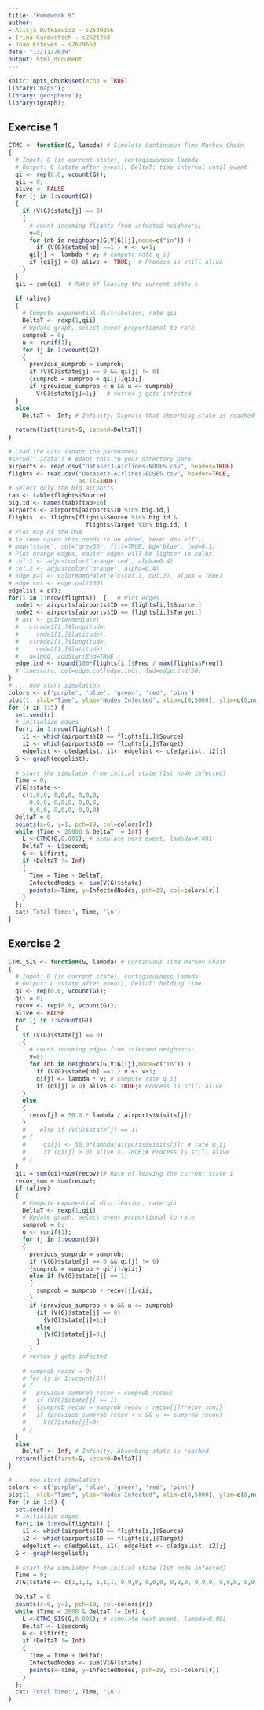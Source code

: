 ```yaml
---
title: "Homework 9"
author:
- Alicja Dutkiewicz - s2530856
- Irina Gurewitsch - s2621258
- João Esteves - s2679663
date: "13/11/2019"
output: html_document
---
```


```r
knitr::opts_chunk$set(echo = TRUE)
library('maps'); 
library('geosphere'); 
library(igraph);
```

## Exercise 1

```r
CTMC <- function(G, lambda) # Simulate Continuous Time Markov Chain 
{
  # Input: G (in current state), contagiousness lambda
  # Output: G (state after event), DeltaT: time interval until event
  qi <- rep(0.0, vcount(G));
  qii = 0;
  alive <- FALSE
  for (j in 1:vcount(G))
  {
    if (V(G)$state[j] == 0)
    {
      # count incoming flights from infected neighbors;
      v=0;
      for (nb in neighbors(G,V(G)[j],mode=c("in")) ) 
        if (V(G)$state[nb] ==1 ) v <- v+1;
      qi[j] <- lambda * v; # compute rate q_ij
      if (qi[j] > 0) alive <- TRUE;  # Process is still alive
    }
  }
  qii = sum(qi)  # Rate of leaving the current state i
  
  if (alive)
  {
    # Compute exponential distribution, rate qii
    DeltaT <- rexp(1,qii) 
    # Update graph, select event proportional to rate
    sumprob = 0;
    u <- runif(1);
    for (j in 1:vcount(G))
    {
      previous_sumprob = sumprob;
      if (V(G)$state[j] == 0 && qi[j] != 0)
      {sumprob = sumprob + qi[j]/qii;}
      if (previous_sumprob < u && u <= sumprob) 
        V(G)$state[j]=1;}   # vertex j gets infected
  }
  else
    DeltaT <- Inf; # Infinity; Signals that absorbing state is reached
  
  return(list(first=G, second=DeltaT))
}
```

```r
# Load the data (adapt the pathnames)
#setwd("./data") # Adapt this to your directory path
airports <- read.csv("Dataset3-Airlines-NODES.csv", header=TRUE) 
flights <- read.csv("Dataset3-Airlines-EDGES.csv", header=TRUE, 
                    as.is=TRUE)
# Select only the big airports
tab <- table(flights$Source)
big.id <- names(tab)[tab>10]
airports <- airports[airports$ID %in% big.id,]
flights  <- flights[flights$Source %in% big.id & 
                      flights$Target %in% big.id, ]
# Plot map of the USA
# In some cases this needs to be added, here: dev.off();   
# map("state", col="grey50", fill=TRUE, bg="blue", lwd=0.1)
# Plot orange edges, eavier edges will be lighter in color.
# col.1 <- adjustcolor("orange red", alpha=0.4)
# col.2 <- adjustcolor("orange", alpha=0.4)
# edge.pal <- colorRampPalette(c(col.1, col.2), alpha = TRUE)
# edge.col <- edge.pal(100)
edgelist = c();
for(i in 1:nrow(flights))  {   # Plot edges
  node1 <- airports[airports$ID == flights[i,]$Source,]
  node2 <- airports[airports$ID == flights[i,]$Target,]
  # arc <- gcIntermediate( 
  #   c(node1[1,]$longitude, 
  #     node1[1,]$latitude), 
  #   c(node2[1,]$longitude, 
  #     node2[1,]$latitude), 
  #   n=1000, addStartEnd=TRUE )
  edge.ind <- round(100*flights[i,]$Freq / max(flights$Freq))
  # lines(arc, col=edge.col[edge.ind], lwd=edge.ind/30)
}  
# ... now start simulation 
colors <- c('purple', 'blue', 'green', 'red', 'pink')
plot(1, xlab="Time", ylab="Nodes Infected", xlim=c(0,5000), ylim=c(0,nrow(airports)))
for (r in 1:5) {
  set.seed(r)
  # initialize edges
  for(i in 1:nrow(flights)) {   
    i1 <- which(airports$ID == flights[i,]$Source)
    i2 <- which(airports$ID == flights[i,]$Target)
    edgelist <- c(edgelist, i1); edgelist <- c(edgelist, i2);}
  G <- graph(edgelist);
  
  # start the simulator from initial state (1st node infected)
  Time = 0; 
  V(G)$state <- 
    c(1,0,0, 0,0,0, 0,0,0,
      0,0,0, 0,0,0, 0,0,0,
      0,0,0, 0,0,0, 0,0,0)
  DeltaT = 0
  points(x=0, y=1, pch=19, col=colors[r])
  while (Time < 20000 & DeltaT != Inf) {
    L <-CTMC(G,0.001); # simulate next event, lambda=0.001
    DeltaT <- L$second; 
    G <- L$first;
    if (DeltaT != Inf)
    {
      Time = Time + DeltaT;
      InfectedNodes <- sum(V(G)$state)
      points(x=Time, y=InfectedNodes, pch=19, col=colors[r])
    } 
  };
  cat('Total Time:', Time, '\n')
}
```
## Exercise 2

```r
CTMC_SIS <- function(G, lambda) # Continuous Time Markov Chain
{
  # Input: G (in current state), contagiousness lambda
  # Output: G (state after event), DeltaT: holding time
  qi <- rep(0.0, vcount(G));
  qii = 0;
  recov <- rep(0.0, vcount(G));
  alive <- FALSE
  for (j in 1:vcount(G))
  {
    if (V(G)$state[j] == 0)
    {
      # count incoming edges from infected neighbors;
      v=0;
      for (nb in neighbors(G,V(G)[j],mode=c("in")) )
        if (V(G)$state[nb] ==1 ) v <- v+1;
        qi[j] <- lambda * v; # compute rate q_ij
        if (qi[j] > 0) alive <- TRUE;# Process is still alive
    }
    else 
    {
      recov[j] = 50.0 * lambda / airports$Visits[j];
    }
    #    else if (V(G)$state[j] == 1)
    # {
    #     qi[j] <- 50.0*lambda/airports$Visits[j]; # rate q_ij
    #     if (qi[j] > 0) alive <- TRUE;# Process is still alive
    # }
  }
  qii = sum(qi)+sum(recov);# Rate of leaving the current state i
  recov_sum = sum(recov);
  if (alive)
  {
    # Compute exponential distribution, rate qii
    DeltaT <- rexp(1,qii)
    # Update graph, select event proportional to rate
    sumprob = 0;
    u <- runif(1);
    for (j in 1:vcount(G))
    {
      previous_sumprob = sumprob;
      if (V(G)$state[j] == 0 && qi[j] != 0)
      {sumprob = sumprob + qi[j]/qii;}
      else if (V(G)$state[j] == 1)
      {
        sumprob = sumprob + recov[j]/qii;
      }
      if (previous_sumprob < u && u <= sumprob)
        {if (V(G)$state[j] == 0)
          {V(G)$state[j]=1;}
        else
          {V(G)$state[j]=0;}
        }
      }
    # vertex j gets infected
    
    # sumprob_recov = 0;   
    # for (j in 1:vcount(G))
    # {
    #   previous_sumprob_recov = sumprob_recov;
    #   if (V(G)$state[j] == 1)
    #   {sumprob_recov = sumprob_recov + recov[j]/recov_sum;}
    #   if (previous_sumprob_recov < u && u <= sumprob_recov)
    #     V(G)$state[j]=0;
    # }
  }
  else
    DeltaT <- Inf; # Infinity; Absorbing state is reached
  return(list(first=G, second=DeltaT))
}

# ... now start simulation 
colors <- c('purple', 'blue', 'green', 'red', 'pink')
plot(1, xlab="Time", ylab="Nodes Infected", xlim=c(0,5000), ylim=c(0,nrow(airports)))
for (r in 1:5) {
  set.seed(r)
  # initialize edges
  for(i in 1:nrow(flights)) {   
    i1 <- which(airports$ID == flights[i,]$Source)
    i2 <- which(airports$ID == flights[i,]$Target)
    edgelist <- c(edgelist, i1); edgelist <- c(edgelist, i2);}
  G <- graph(edgelist);
  
  # start the simulator from initial state (1st node infected)
  Time = 0; 
  V(G)$state <- c(1,1,1, 1,1,1, 0,0,0, 0,0,0, 0,0,0, 0,0,0, 0,0,0, 0,0,0, 0,0,0)
    
  DeltaT = 0
  points(x=0, y=1, pch=19, col=colors[r])
  while (Time < 2000 & DeltaT != Inf) {
    L <-CTMC_SIS(G,0.001); # simulate next event, lambda=0.001
    DeltaT <- L$second; 
    G <- L$first;
    if (DeltaT != Inf)
    {
      Time = Time + DeltaT;
      InfectedNodes <- sum(V(G)$state)
      points(x=Time, y=InfectedNodes, pch=19, col=colors[r])
    } 
  };
  cat('Total Time:', Time, '\n')
}

```